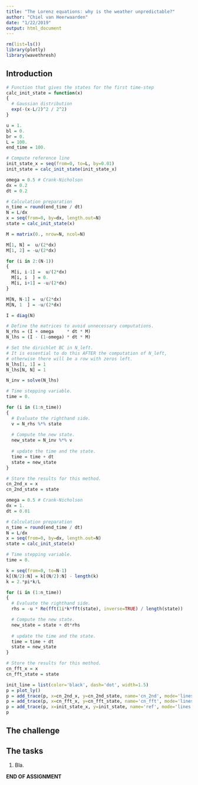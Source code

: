 ```yaml
---
title: "The Lorenz equations: why is the weather unpredictable?"
author: "Chiel van Heerwaarden"
date: "1/22/2019"
output: html_document
---
```


```r
rm(list=ls())
library(plotly)
library(wavethresh)
```

## Introduction

```R
# Function that gives the states for the first time-step
calc_init_state = function(x)
{
  # Gaussian distribution
  exp(-(x-L/2)^2 / 2^2)
}
```

```R
u = 1.
bl = 0.
br = 0.
L = 100.
end_time = 100.

# Compute reference line
init_state_x = seq(from=0, to=L, by=0.01)
init_state = calc_init_state(init_state_x)
```

```R
omega = 0.5 # Crank-Nicholson
dx = 0.2
dt = 0.2

# Calculation preparation
n_time = round(end_time / dt)
N = L/dx
x = seq(from=0, by=dx, length.out=N)
state = calc_init_state(x)

M = matrix(0., nrow=N, ncol=N)

M[1, N] =  u/(2*dx)
M[1, 2] = -u/(2*dx)

for (i in 2:(N-1))
{
  M[i, i-1] =  u/(2*dx)
  M[i, i  ] = 0.
  M[i, i+1] = -u/(2*dx)
}

M[N, N-1] =  u/(2*dx)
M[N, 1  ] = -u/(2*dx)

I = diag(N)

# Define the matrices to avoid unnecessary computations.
N_rhs = (I + omega     * dt * M)
N_lhs = (I - (1-omega) * dt * M)

# Set the dirichlet BC in N_left.
# It is essential to do this AFTER the computation of N_left,
# otherwise there will be a row with zeros left.
N_lhs[1, 1] = 1
N_lhs[N, N] = 1

N_inv = solve(N_lhs)

# Time stepping variable.
time = 0.

for (i in (1:n_time))
{
  # Evaluate the righthand side.
  v = N_rhs %*% state
  
  # Compute the new state.
  new_state = N_inv %*% v
  
  # update the time and the state.
  time = time + dt
  state = new_state
}

# Store the results for this method.
cn_2nd_x = x
cn_2nd_state = state
```

```R
omega = 0.5 # Crank-Nicholson
dx = 1.
dt = 0.01

# Calculation preparation
n_time = round(end_time / dt)
N = L/dx
x = seq(from=0, by=dx, length.out=N)
state = calc_init_state(x)

# Time stepping variable.
time = 0.

k = seq(from=0, to=N-1)
k[(N/2):N] = k[(N/2):N] - length(k)
k = 2.*pi*k/L

for (i in (1:n_time))
{
  # Evaluate the righthand side.
  rhs = -u * Re(fft(1i*k*fft(state), inverse=TRUE) / length(state))

  # Compute the new state.
  new_state = state + dt*rhs
  
  # update the time and the state.
  time = time + dt
  state = new_state
}

# Store the results for this method.
cn_fft_x = x
cn_fft_state = state
```

```r
init_line = list(color='black', dash='dot', width=1.5)
p = plot_ly()
p = add_trace(p, x=cn_2nd_x, y=cn_2nd_state, name='cn_2nd', mode='lines')
p = add_trace(p, x=cn_fft_x, y=cn_fft_state, name='cn_fft', mode='lines')
p = add_trace(p, x=init_state_x, y=init_state, name='ref', mode='lines', line=init_line)
p
```

## The challenge



## The tasks
1. Bla.

**END OF ASSIGNMENT**


